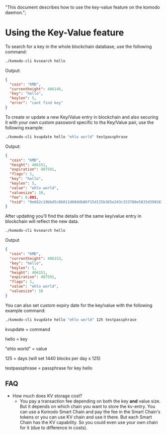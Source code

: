   "This document describes how to use the key-value feature on the komodo daemon.";

# Using the Key-Value feature

To search for a key in the whole blockchain database, use the following command:

```bash
./komodo-cli kvsearch hello
```

Output:

```json
{
  "coin": "KMD",
  "currentheight": 406146,
  "key": "hello",
  "keylen": 5,
  "error": "cant find key"
}
```

To create or update a new Key/Value entry in blockchain and also securing it with your own custom password specific to tha Key/Value pair, use the following example:

```bash
./komodo-cli kvupdate hello "ehlo world" testpassphrase
```

Output:

```json
{
  "coin": "KMD",
  "height": 406151,
  "expiration": 407591,
  "flags": 1,
  "key": "hello",
  "keylen": 5,
  "value": "ehlo world",
  "valuesize": 10,
  "fee": 0.001,
  "txid": "9e662c19bbd5c8b011d60ddb86f15d115b365e243c333780e5833d399167f102"
}
```

After updating you'll find the details of the same key/value entry in blockchain will reflect the new data.

```bash
./komodo-cli kvsearch hello
```

Output

```json
{
  "coin": "KMD",
  "currentheight": 406153,
  "key": "hello",
  "keylen": 5,
  "height": 406151,
  "expiration": 407591,
  "flags": 1,
  "value": "ehlo world",
  "valuesize": 10
}
```

You can also set custom expiry date for the key/value with the following example command:

```bash
./komodo-cli kvupdate hello "ehlo world" 125 testpassphrase
```

kvupdate = command

hello = key

"ehlo world" = value

125 = days (will set 1440 blocks per day x 125)

testpassphrase = passphrase for key hello

## FAQ

*   How much does KV storage cost?
    *   You pay a transaction fee depending on both the key **and** value size. But it depends on which chain you want to store the kv-entry. You can use a Komodo Smart Chain and pay the fee in the Smart Chain's tokens or you can use KV chain and use it there. But each Smart Chain has the KV capability. So you could even use your own chain for it (due to difference in costs).
